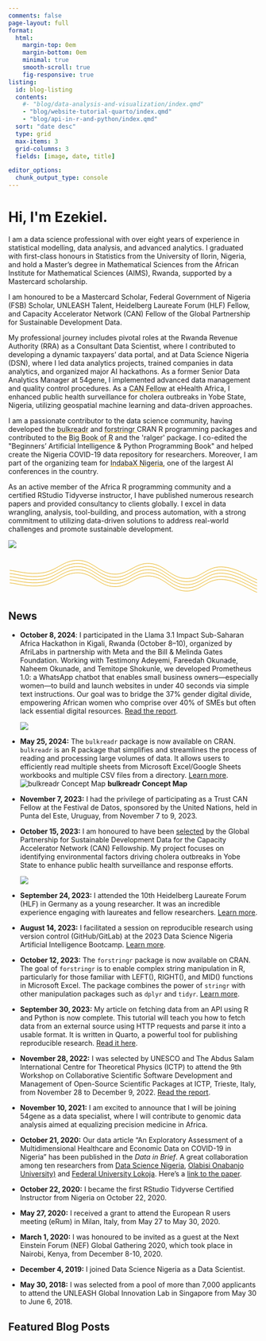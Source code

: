 ```yaml
---
comments: false
page-layout: full
format:
  html: 
    margin-top: 0em
    margin-bottom: 0em
    minimal: true
    smooth-scroll: true
    fig-responsive: true
listing:
  id: blog-listing
  contents:   
    #- "blog/data-analysis-and-visualization/index.qmd"
    - "blog/website-tutorial-quarto/index.qmd"
    - "blog/api-in-r-and-python/index.qmd"
  sort: "date desc"
  type: grid
  max-items: 3
  grid-columns: 3
  fields: [image, date, title]

editor_options: 
  chunk_output_type: console
---
```


::: column-screen
```{=html}
<link rel="stylesheet" href="html/landing_page_styles.css">

<div class="gradient_bg">
    <div class="hero section_padding">
        <div class="hero_content">
      <p> <h1>Hi, I'm <span class="gradient_text">Ezekiel</span>.</h1>
<!--<h1>Hi, I'm <span class="gradient_text">Ezekiel</span>.</h1>-->
            <p>I am a data science professional with over eight years of experience in statistical modelling, data analysis, and advanced analytics. I graduated with first-class honours in Statistics from the University of Ilorin, Nigeria, and hold a Master’s degree in Mathematical Sciences from the African Institute for Mathematical Sciences (AIMS), Rwanda, supported by a Mastercard scholarship.
           </p> 
            <p>
I am honoured to be a Mastercard Scholar, Federal Government of Nigeria (FSB) Scholar, UNLEASH Talent, Heidelberg Laureate Forum (HLF) Fellow, and Capacity Accelerator Network (CAN) Fellow of the Global Partnership for Sustainable Development Data.
            </p>
            <p>
            My professional journey includes pivotal roles at the Rwanda Revenue Authority (RRA) as a Consultant Data Scientist, where I contributed to developing a dynamic taxpayers’ data portal, and at Data Science Nigeria (DSN), where I led data analytics projects, trained companies in data analytics, and organized major AI hackathons. As a former Senior Data Analytics Manager at 54gene, I implemented advanced data management and quality control procedures. As a <a href="https://www.data4sdgs.org/blog/data-science-health-and-climate-africa-meet-can-fellows" target="_blank"><span style='text-decoration: underline;text-decoration-color: #E6AA04;'>CAN Fellow</span></a> at eHealth Africa, I enhanced public health surveillance for cholera outbreaks in Yobe State, Nigeria, utilizing geospatial machine learning and data-driven approaches.
            </p>
            
      <p>      
  I am a passionate contributor to the data science community, having developed the <a href="https://gbganalyst.github.io/bulkreadr" target="_blank"><span style='text-decoration: underline;text-decoration-color: #E6AA04;'>bulkreadr</span></a> and 
  <a href="https://gbganalyst.github.io/forstringr/" target="_blank"><span style='text-decoration: underline;text-decoration-color: #E6AA04;'>forstringr </span></a> CRAN R programming packages and contributed to the <a href="https://www.bigbookofr.com/" target="_blank"><span style='text-decoration: underline;text-decoration-color: #E6AA04;'>Big Book of R</span></a> and the 'ralger' package. I co-edited the "Beginners’ Artificial Intelligence & Python Programming Book" and helped create the Nigeria COVID-19 data repository for researchers. Moreover, I am part of the organizing team for <a href="https://indabaxng.github.io/" target="_blank"><span style='text-decoration: underline;text-decoration-color: #E6AA04;'>IndabaX Nigeria</span></a>, one of the largest AI conferences in the country.   
      </p>
           
           <p>
    As an active member of the Africa R programming community and a certified RStudio Tidyverse instructor, I have published numerous research papers and provided consultancy to clients globally. I excel in data wrangling, analysis, tool-building, and process automation, with a strong commitment to utilizing data-driven solutions to address real-world challenges and promote sustainable development.
           </p>
            

        </div>
        <div class="hero_image">
            <img src="/images/photoshoot.jpg"/>
        </div>
        <div id="dot_container">
        </div>
    </div>
 
    
<svg xmlns="http://www.w3.org/2000/svg" version="1.1" xmlns:xlink="http://www.w3.org/1999/xlink" xmlns:svgjs="http://svgjs.dev/svgjs" viewBox="0 0 800 150" opacity="1"><defs><linearGradient gradientTransform="rotate(270)" x1="50%" y1="0%" x2="50%" y2="100%" id="sssquiggly-grad"><stop stop-color="hsl(44, 97%, 46%)" stop-opacity="1" offset="0%"></stop><stop stop-color="hsl(44, 97%, 46%)" stop-opacity="1" offset="100%"></stop></linearGradient></defs><g stroke-width="1.5" stroke="url(#sssquiggly-grad)" fill="none" stroke-linecap="round" transform="matrix(1,0,0,1,-5,51.00748062133789)">
<path d="M10,10C31.726190476190478,11.666666666666666,68.75,24.666666666666664,114.28571428571429,18C159.82142857142858,11.333333333333334,180.95238095238096,-22.833333333333332,228.57142857142858,-22C276.1904761904762,-21.166666666666668,295.2380952380953,19.916666666666668,342.8571428571429,22C390.4761904761905,24.083333333333332,409.5238095238095,-14.916666666666668,457.14285714285717,-12C504.7619047619048,-9.083333333333332,523.8095238095239,33.708333333333336,571.4285714285714,36C619.047619047619,38.291666666666664,638.0952380952382,-1.8333333333333333,685.7142857142858,-1C733.3333333333334,-0.16666666666666674,776.1904761904761,31.458333333333336,800,40" transform="matrix(1,0,0,1,0,50)"></path><path d="M10,10C31.726190476190478,11.666666666666666,68.75,24.666666666666664,114.28571428571429,18C159.82142857142858,11.333333333333334,180.95238095238096,-22.833333333333332,228.57142857142858,-22C276.1904761904762,-21.166666666666668,295.2380952380953,19.916666666666668,342.8571428571429,22C390.4761904761905,24.083333333333332,409.5238095238095,-14.916666666666668,457.14285714285717,-12C504.7619047619048,-9.083333333333332,523.8095238095239,33.708333333333336,571.4285714285714,36C619.047619047619,38.291666666666664,638.0952380952382,-1.8333333333333333,685.7142857142858,-1C733.3333333333334,-0.16666666666666674,776.1904761904761,31.458333333333336,800,40" transform="matrix(1,0,0,1,0,40)"></path><path d="M10,10C31.726190476190478,11.666666666666666,68.75,24.666666666666664,114.28571428571429,18C159.82142857142858,11.333333333333334,180.95238095238096,-22.833333333333332,228.57142857142858,-22C276.1904761904762,-21.166666666666668,295.2380952380953,19.916666666666668,342.8571428571429,22C390.4761904761905,24.083333333333332,409.5238095238095,-14.916666666666668,457.14285714285717,-12C504.7619047619048,-9.083333333333332,523.8095238095239,33.708333333333336,571.4285714285714,36C619.047619047619,38.291666666666664,638.0952380952382,-1.8333333333333333,685.7142857142858,-1C733.3333333333334,-0.16666666666666674,776.1904761904761,31.458333333333336,800,40" transform="matrix(1,0,0,1,0,30)"></path><path d="M10,10C31.726190476190478,11.666666666666666,68.75,24.666666666666664,114.28571428571429,18C159.82142857142858,11.333333333333334,180.95238095238096,-22.833333333333332,228.57142857142858,-22C276.1904761904762,-21.166666666666668,295.2380952380953,19.916666666666668,342.8571428571429,22C390.4761904761905,24.083333333333332,409.5238095238095,-14.916666666666668,457.14285714285717,-12C504.7619047619048,-9.083333333333332,523.8095238095239,33.708333333333336,571.4285714285714,36C619.047619047619,38.291666666666664,638.0952380952382,-1.8333333333333333,685.7142857142858,-1C733.3333333333334,-0.16666666666666674,776.1904761904761,31.458333333333336,800,40" transform="matrix(1,0,0,1,0,20)"></path><path d="M10,10C31.726190476190478,11.666666666666666,68.75,24.666666666666664,114.28571428571429,18C159.82142857142858,11.333333333333334,180.95238095238096,-22.833333333333332,228.57142857142858,-22C276.1904761904762,-21.166666666666668,295.2380952380953,19.916666666666668,342.8571428571429,22C390.4761904761905,24.083333333333332,409.5238095238095,-14.916666666666668,457.14285714285717,-12C504.7619047619048,-9.083333333333332,523.8095238095239,33.708333333333336,571.4285714285714,36C619.047619047619,38.291666666666664,638.0952380952382,-1.8333333333333333,685.7142857142858,-1C733.3333333333334,-0.16666666666666674,776.1904761904761,31.458333333333336,800,40" transform="matrix(1,0,0,1,0,10)"></path></g></svg>

</div>


<script src="html/jquery.min.js"></script>
<script src="html/TweenMax.min.js"></script>
<!--<script src="html/parallax.js"></script>-->
```
:::

::: {#news}
## News

-   **October 8, 2024**: I participated in the Llama 3.1 Impact Sub-Saharan Africa Hackathon in Kigali, Rwanda (October 8–10), organized by AfriLabs in partnership with Meta and the Bill & Melinda Gates Foundation. Working with Testimony Adeyemi, Fareedah Okunade, Naheem Okunade, and Temitope Shokunle, we developed Prometheus 1.0: a WhatsApp chatbot that enables small business owners—especially women—to build and launch websites in under 40 seconds via simple text instructions. Our goal was to bridge the 37% gender digital divide, empowering African women who comprise over 40% of SMEs but often lack essential digital resources.  [Read the report](https://www.linkedin.com/feed/update/urn:li:activity:7252333215992926208/).

    ![](images/llama.jpg)

-   **May 25, 2024:** The `bulkreadr` package is now available on CRAN. `bulkreadr` is an R package that simplifies and streamlines the process of reading and processing large volumes of data. It allows users to efficiently read multiple sheets from Microsoft Excel/Google Sheets workbooks and multiple CSV files from a directory. [Learn more](https://gbganalyst.github.io/bulkreadr/). ![bulkreadr Concept Map](images/concept-map.png){fig-alt="bulkreadr concept map"} **bulkreadr Concept Map**

-   **November 7, 2023:** I had the privilege of participating as a Trust CAN Fellow at the Festival de Datos, sponsored by the United Nations, held in Punta del Este, Uruguay, from November 7 to 9, 2023.

-   **October 15, 2023:** I am honoured to have been [selected](https://www.data4sdgs.org/blog/data-science-health-and-climate-africa-meet-can-fellows) by the Global Partnership for Sustainable Development Data for the Capacity Accelerator Network (CAN) Fellowship. My project focuses on identifying environmental factors driving cholera outbreaks in Yobe State to enhance public health surveillance and response efforts.

    ![](images/CAN.png)

-   **September 24, 2023:** I attended the 10th Heidelberg Laureate Forum (HLF) in Germany as a young researcher. It was an incredible experience engaging with laureates and fellow researchers. [Learn more](https://www.heidelberg-laureate-forum.org/).

-   **August 14, 2023:** I facilitated a session on reproducible research using version control (GitHub/GitLab) at the 2023 Data Science Nigeria Artificial Intelligence Bootcamp. [Learn more](https://www.datasciencenigeria.org/2023-bootcamp).

-   **October 12, 2023:** The `forstringr` package is now available on CRAN. The goal of `forstringr` is to enable complex string manipulation in R, particularly for those familiar with LEFT(), RIGHT(), and MID() functions in Microsoft Excel. The package combines the power of `stringr` with other manipulation packages such as `dplyr` and `tidyr`. [Learn more](https://gbganalyst.r-universe.dev/forstringr).

-   **September 30, 2023:** My article on fetching data from an API using R and Python is now complete. This tutorial will teach you how to fetch data from an external source using HTTP requests and parse it into a usable format. It is written in Quarto, a powerful tool for publishing reproducible research. [Read it here](https://gbganalyst.quarto.pub/api-in-r-and-python/).

-   **November 28, 2022:** I was selected by UNESCO and The Abdus Salam International Centre for Theoretical Physics (ICTP) to attend the 9th Workshop on Collaborative Scientific Software Development and Management of Open-Source Scientific Packages at ICTP, Trieste, Italy, from November 28 to December 9, 2022. [Read the report](https://www.linkedin.com/feed/update/urn:li:activity:7009522843881234432/).

-   **November 10, 2021:** I am excited to announce that I will be joining 54gene as a data specialist, where I will contribute to genomic data analysis aimed at equalizing precision medicine in Africa.

-   **October 21, 2020:** Our data article "An Exploratory Assessment of a Multidimensional Healthcare and Economic Data on COVID-19 in Nigeria" has been published in the *Data in Brief*. A great collaboration among ten researchers from [Data Science Nigeria](https://datasciencenigeria.org/), [Olabisi Onabanjo University)](https://web.oouagoiwoye.edu.ng/) and [Federal University Lokoja](https://www.fulokoja.edu.ng/). Here's a [link to the paper](https://www.sciencedirect.com/science/article/pii/S2352340920313068).

-   **October 22, 2020:** I became the first RStudio Tidyverse Certified Instructor from Nigeria on October 22, 2020.

-   **May 27, 2020:** I received a grant to attend the European R users meeting (eRum) in Milan, Italy, from May 27 to May 30, 2020.

-   **March 1, 2020:** I was honoured to be invited as a guest at the Next Einstein Forum (NEF) Global Gathering 2020, which took place in Nairobi, Kenya, from December 8-10, 2020.

-   **December 4, 2019:** I joined Data Science Nigeria as a Data Scientist.

-   **May 30, 2018:** I was selected from a pool of more than 7,000 applicants to attend the UNLEASH Global Innovation Lab in Singapore from May 30 to June 6, 2018.
:::

## Featured Blog Posts

::: {#blog-listing}
:::
